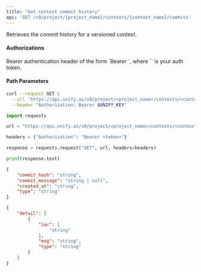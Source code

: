 ```yaml
---
title: "Get context commit history"
api: 'GET /v0/project/{project_name}/contexts/{context_name}/commits'
---
```

Retrieves the commit history for a versioned context.

#### Authorizations

<ParamField header="Authorization" type="string" required="true">
  Bearer authentication header of the form `Bearer <token>`, where `<token>` is your auth token.
</ParamField>

#### Path Parameters

<ParamField query="project_name" type="string" required="true">

</ParamField>

<ParamField query="context_name" type="string" required="true">

</ParamField>

<RequestExample>

```bash cURL
curl --request GET \
  --url 'https://api.unify.ai/v0/project/<project_name>/contexts/<context_name>/commits' \
  --header "Authorization: Bearer $UNIFY_KEY"
```

```python Python
import requests

url = "https://api.unify.ai/v0/project/<project_name>/contexts/<context_name>/commits"

headers = {"Authorization": "Bearer <token>"}

response = requests.request("GET", url, headers=headers)

print(response.text)
```

</RequestExample>
<ResponseExample>

```json 200
{
    "commit_hash": "string",
    "commit_message": "string | null",
    "created_at": "string",
    "type": "string"
}
```

```json 422
{
    "detail": [
        {
            "loc": [
                "string"
            ],
            "msg": "string",
            "type": "string"
        }
    ]
}
```

</ResponseExample>
